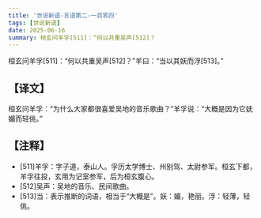 ```yaml
---
title: '世说新语-言语第二-一百零四'
tags: [世说新语]
date: 2025-06-16
summary: 桓玄问羊孚[511]：“何以共重吴声[512]？
---
```


桓玄问羊孚[511]：“何以共重吴声[512]？”羊曰：“当以其妖而浮[513]。”

## 【译文】

桓玄问羊孚：“为什么大家都很喜爱吴地的音乐歌曲？”羊孚说：“大概是因为它妩媚而轻佻。”

## 【注释】

- [511]羊孚：字子道，泰山人。孚历太学博士、州别驾、太尉参军。桓玄下都，羊孚往投，玄用为记室参军，后为桓玄腹心。
- [512]吴声：吴地的音乐、民间歌曲。
- [513]当：表示推断的词语，相当于“大概是”。妖：媚，艳丽。浮：轻薄，轻佻。
